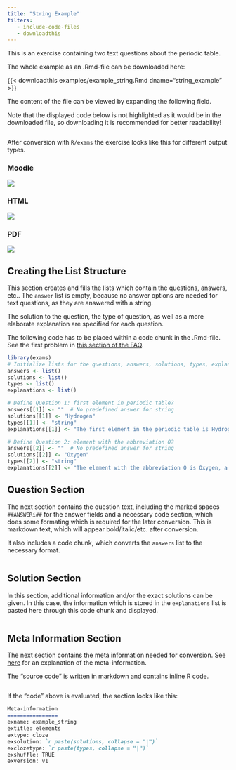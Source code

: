 ```yaml
---
title: "String Example"
filters:
   - include-code-files
   - downloadthis
---
```


This is an exercise containing two text questions about the periodic table. 

The whole example as an .Rmd-file can be downloaded here: 

{{< downloadthis examples/example_string.Rmd dname="string_example" >}}

The content of the file can be viewed by expanding the following field. 

::: {.callout-tip title="Example Code" collapse="true"}
Note that the displayed code below is not highlighted as it would be in the downloaded file, so downloading it is recommended for better readability!

```.markdown
```
::: 

After conversion with `R/exams` the exercise looks like this for different output types. 

::: {.panel-tabset}

### Moodle
![](images/string_moodle.png)

### HTML 
![](images/string_html.png)

### PDF 
![](images/string_pdf.png)


::: 

## Creating the List Structure 
This section creates and fills the lists which contain the questions, answers, etc.. The `answer` list is empty, because no answer options are needed for text questions, as they are answered with a string. 

The solution to the question, the type of question, as well as a more elaborate explanation are specified for each question. 

::: callout-warning 
The following code has to be placed within a code chunk in the .Rmd-file. See the first problem in [this section of the FAQ](faq.qmd#common-problems).
:::

```r
library(exams)
# Initialize lists for the questions, answers, solutions, types, explanations (tolerances are not needed if there are no numeric questions)
answers <- list()
solutions <- list()
types <- list()
explanations <- list()

# Define Question 1: first element in periodic table?
answers[[1]] <- ""  # No predefined answer for string
solutions[[1]] <- "Hydrogen"
types[[1]] <- "string"
explanations[[1]] <- "The first element in the periodic table is Hydrogen because it has an atomic number of 1."

# Define Question 2: element with the abbreviation O?
answers[[2]] <- ""  # No predefined answer for string
solutions[[2]] <- "Oxygen"
types[[2]] <- "string"
explanations[[2]] <- "The element with the abbreviation O is Oxygen, a crucial element for respiration and water."
```

## Question Section 

The next section contains the question text, including the marked spaces `##ANSWERi##` for the answer fields and a necessary code section, which does some formating which is required for the later conversion. This is markdown text, which will appear bold/italic/etc. after conversion. 

It also includes a code chunk, which converts the `answers` list to the necessary format. 

```.markdown
```


## Solution Section 

In this section, additional information and/or the exact solutions can be given. In this case, the information which is stored in the `explanations` list is pasted here through this code chunk and displayed. 

```.markdown
```

## Meta Information Section 

The next section contains the meta information needed for conversion. See [here](structure-Rmd.qmd#meta-info) for an explanation of the meta-information. 

The "source code" is written in markdown and contains inline R code.
```.markdown
```

If the "code" above is evaluated, the section looks like this: 

```markdown 
Meta-information
================
exname: example_string
extitle: elements
extype: cloze
exsolution: `r paste(solutions, collapse = "|")`
exclozetype: `r paste(types, collapse = "|")`
exshuffle: TRUE
exversion: v1
```